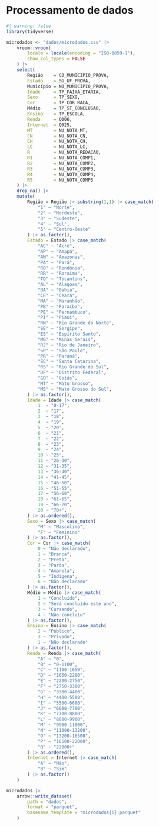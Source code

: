 # Processamento de dados

```r
#| warning: false
library(tidyverse)
```

```r
microdados <- "dados/microdados.csv" |>
    vroom::vroom(
        locale = locale(encoding = "ISO-8859-1"),
        show_col_types = FALSE
    ) |> 
    select(
        Região    = CO_MUNICIPIO_PROVA, 
        Estado    = SG_UF_PROVA, 
        Município = NO_MUNICIPIO_PROVA,
        Idade     = TP_FAIXA_ETARIA,
        Sexo      = TP_SEXO, 
        Cor       = TP_COR_RACA,
        Médio     = TP_ST_CONCLUSAO, 
        Ensino    = TP_ESCOLA, 
        Renda     = Q006, 
        Internet  = Q025,
        MT        = NU_NOTA_MT, 
        CN        = NU_NOTA_CN, 
        CH        = NU_NOTA_CH, 
        LC        = NU_NOTA_LC,
        R         = NU_NOTA_REDACAO, 
        R1        = NU_NOTA_COMP1,
        R2        = NU_NOTA_COMP2,
        R3        = NU_NOTA_COMP3, 
        R4        = NU_NOTA_COMP4, 
        R5        = NU_NOTA_COMP5
    ) |> 
    drop_na() |> 
    mutate(
        Região = Região |> substring(1,1) |> case_match(
            "1" ~ "Norte",
            "2" ~ "Nordeste",
            "3" ~ "Sudeste",
            "4" ~ "Sul",
            "5" ~ "Centro-Oeste"
        ) |> as.factor(),
        Estado = Estado |> case_match(
            "AC" ~ "Acre",   
            "AP" ~ "Amapá",
            "AM" ~ "Amazonas",
            "PA" ~ "Pará",
            "RO" ~ "Rondônia",
            "RR" ~ "Roraima",
            "TO" ~ "Tocantins",
            "AL" ~ "Alagoas", 
            "BA" ~ "Bahia",
            "CE" ~ "Ceará",
            "MA" ~ "Maranhão",
            "PB" ~ "Paraíba", 
            "PE" ~ "Pernambuco",
            "PI" ~ "Piauí",     
            "RN" ~ "Rio Grande do Norte",
            "SE" ~ "Sergipe",
            "ES" ~ "Espírito Santo",  
            "MG" ~ "Minas Gerais",
            "RJ" ~ "Rio de Janeiro",
            "SP" ~ "São Paulo",
            "PR" ~ "Paraná",         
            "SC" ~ "Santa Catarina",
            "RS" ~ "Rio Grande do Sul",
            "DF" ~ "Distrito Federal", 
            "GO" ~ "Goiás",
            "MT" ~ "Mato Grosso",     
            "MS" ~ "Mato Grosso do Sul",
        ) |> as.factor(),
        Idade = Idade |> case_match(
            1  ~ "0-17", 
            2  ~ "17",
            3  ~ "18",  
            4  ~ "19",
            5  ~ "20",  
            6  ~ "21",   
            7  ~ "22",  
            8  ~ "23",
            9  ~ "24",  
            10 ~ "25", 
            11 ~ "26-30", 
            12 ~ "31-35",
            13 ~ "36-40", 
            14 ~ "41-45", 
            15 ~ "46-50", 
            16 ~ "51-55",
            17 ~ "56-60",
            18 ~ "61-65", 
            19 ~ "66-70", 
            20 ~ "70+",
        ) |> as.ordered(),
        Sexo = Sexo |> case_match(
            "M" ~ "Masculino", 
            "F" ~ "Feminino"
        ) |> as.factor(),
        Cor = Cor |> case_match(
            0 ~ "Não declarado", 
            1 ~ "Branca",       
            2 ~ "Preta",     
            3 ~ "Parda",
            4 ~ "Amarela",    
            5 ~ "Indígena",
            6 ~ "Não declarado"
        ) |> as.factor(),
        Médio = Médio |> case_match(
            1 ~ "Concluído", 
            2 ~ "Será concluído este ano",
            3 ~ "Cursando",  
            4 ~ "Não concluíu"
        ) |> as.factor(),
        Ensino = Ensino |> case_match(
            2 ~ "Público",
            3 ~ "Privado", 
            1 ~ "Não declarado"
        ) |> as.factor(),
        Renda = Renda |> case_match(
            "A" ~ "0",           
            "B" ~ "0-1100",     
            "C" ~ "1100-1650",
            "D" ~ "1650-2200",   
            "E" ~ "2200-2750",   
            "F" ~ "2750-3300",
            "G" ~ "3300-4400",  
            "H" ~ "4400-5500", 
            "I" ~ "5500-6600",
            "J" ~ "6600-7700",   
            "K" ~ "7700-8800",   
            "L" ~ "8800-9900",
            "M" ~ "9900-11000",  
            "N" ~ "11000-13200", 
            "O" ~ "13200-16500",
            "P" ~ "16500-22000",
            "Q" ~ "22000+"
        ) |> as.ordered(),
        Internet = Internet |> case_match(
            "A" ~ "Não",
            "B" ~ "Sim" 
        ) |> as.factor()
    )
```

```r
microdados |>  
    arrow::write_dataset(
        path = "dados",
        format = "parquet",
        basename_template = "microdados{i}.parquet"
    )
```